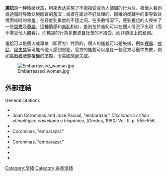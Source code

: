 {{情绪侧栏}}
'''尷尬'''是一种情绪状态，用来表达实施了不能接受或令人皱眉的行为后，被他人看到或透露时导致处境困窘的羞涩；或者在面对不好处理的、困难的或棘手的事导致处境困难时的害羞；在轻度到重度的不适之间。在多數情況下，感到尷尬的人喪失了一些[[榮譽|榮譽]]及[[尊嚴|尊嚴]]。這種情感和[[羞恥|羞恥]]相似，差別在於羞恥可以在個人情況下出現（而不需受他人觀看）。而尷尬的行為多數源自社會的不接受，而非道德上的錯誤。

尷尬可以是個人或專業（即官方）性質的，個人的尷尬可以是失儀，例如[[裸体|裸露]]、[[屁|放屁]]、[[尿失禁|尿失禁]]等可能令他人感到冒犯。官方的尷尬可以是在一些官方活動中失敗，例如[[挑戰者號太空梭|挑戰者號穿梭機]]的墜毀，令美國感到失威。

[[File:Embarrassed_woman.jpg|thumb]]

==外部連結==
;General citations
*{{cite book |title=embarrass |publisher=The Oxford English Dictionary |year=1989 |url=http://dictionary.oed.com |accessdate=February 15, 2006 |archive-date=2006-06-25 |archive-url=https://web.archive.org/web/20060625103623/http://dictionary.oed.com/ |dead-url=no }}
*Joan Corominas and José Pacual, "embarazar," ''Diccionario crítico etimológico castellano e hispánico,'' (Gredos, 1980) Vol. II, p. 555-556.
*{{cite book |title=embarrass |publisher=Webster's Third New International Dictionary, Unabridged'' |year=2002 |url=http://unabridged.merriam-webster.com |accessdate=February 15, 2006 |archive-date=2018-09-05 |archive-url=https://web.archive.org/web/20180905203616/http://unabridged.merriam-webster.com/ |dead-url=no }}
*Corominas, "embarazar."
*{{cite book |title=Iberian |publisher=Encyclopaedia Britannica |url=http://www.britannica.com/eb/article-9041884 |accessdate=February 15, 2006 |archive-date=2006-08-30 |archive-url=https://web.archive.org/web/20060830022330/http://www.britannica.com/eb/article-9041884 |dead-url=no }}
*Corominas, "embarazar."
*{{cite book |title=embarrass |publisher=The American Heritage Dictionary of the English Language |year=2000 |url=http://www.bartleby.com/61/12/E0101200.html |accessdate=February 15, 2006 |deadurl=yes |archiveurl=https://web.archive.org/web/20010411045201/http://www.bartleby.com/61/12/E0101200.html |archivedate=2001年4月11日 }}
*{{cite journal
| title = Are shame, guilt, and embarrassment distinct emotions?
| last = Tangney
| first = JP
|author2=Miller Flicker Barlow
| year = 1996
| journal = Journal of Personal Social Psychology
}}
*{{cite journal
 |title  = Armenian translation
 |author = Tovmas Agramyan
 |year   = 2015
 |url    = https://hy.wikipedia.org/wiki/%D4%B1%D5%B4%D5%B8%D5%A9%D5%A1%D5%B6%D6%84
}}{{dead link|date=2017年12月 |bot=InternetArchiveBot |fix-attempted=yes }}

{{社會學小作品}}
{{情緒}}

[[Category:情緒|Category:情緒]]
[[Category:各类情绪|Category:各类情绪]]